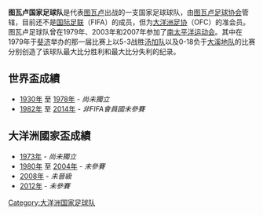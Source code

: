 {{Infobox National football team
| Name               = 吐瓦魯
| Badge              = TNFA logo verbeterd.png
| Nickname           = 
| Association        = [[吐瓦魯足球協會|吐瓦魯足球協會]]
| Coach              = {{flagicon|NED}} Bob Roossen 
| Most caps          = Mau Penisula (14場)
| Top scorer         = Alopua Petoa (6球)
| FIFA Trigramme     = TUV
| FIFA Rank          = 
| Elo Rank           = 199
| Home Stadium = [[吐瓦魯體育場|吐瓦魯體育場]]
| pattern_la1=|pattern_b1=_yellowthinlines|pattern_ra1=
| leftarm1=42B2DE|body1=42B2DE|rightarm1=42B2DE|shorts1=42B2DE|socks1=FFFFFF
| pattern_la2=|pattern_b2=|pattern_ra2=
| leftarm2=FFFFFF|body2=FFFFFF|rightarm2=FFFFFF|shorts2=FFFFFF|socks2=FFFFFF
| First game         = {{flagicon|Tahiti}} [[大溪地國家足球隊|大溪地]] 18 – 0 吐瓦魯 {{flagicon|Tuvalu|1978}} <br/>([[斐濟|斐濟]][[蘇瓦|蘇瓦]]; 1979年8月29日)
| Largest win        = {{flagicon|Tuvalu|1978}} 吐瓦魯 4 – 0 [[美屬薩摩亞國家足球隊|美屬薩摩亞]] {{flagicon|American Samoa}}<br/>([[新喀里多尼亞|新喀里多尼亞]][[努美阿|努美阿]]; 2011年8月27日)
| Largest loss       = {{flagicon|Tahiti}} [[大溪地國家足球隊|大溪地]] 18 – 0 吐瓦魯 {{flagicon|Tuvalu|1978}} <br/>([[斐濟|斐濟]][[蘇瓦|蘇瓦]]; 1979年8月29日)
| World cup apps     = 0
| World cup first    = 
| World cup best     = 
| Regional name      = [[大洋洲國家盃|大洋洲國家盃]]
| Regional cup apps  = 0
| Regional cup first =
| Regional cup best  = 
}}
'''图瓦卢国家足球队'''是代表[[图瓦卢|图瓦卢]]出战的一支国家足球球队，由[[图瓦卢足球协会|图瓦卢足球协会]]管辖，目前还不是[[国际足联|国际足联]]（FIFA）的成员，但为[[大洋洲足协|大洋洲足协]]（OFC）的准会员。
图瓦卢足球队曾在1979年、2003年和2007年参加了[[南太平洋运动会|南太平洋运动会]]。其中在1979年于[[斐济|斐济]]举办的那一届比赛上以5-3战胜[[汤加国家足球队|汤加队]]以及0-18负于[[塔希提足球代表队|大溪地队]]的比赛分别创造了该球队最大比分胜利和最大比分失利的纪录。

== 世界盃成績 ==
* [[1930年世界盃足球賽|1930年]] 至 [[1978年世界盃足球賽|1978年]] - ''尚未獨立''
* [[1982年世界盃足球賽|1982年]] 至 [[2014年世界盃足球賽|2014年]] - ''非FIFA會員國未參賽''

== 大洋洲國家盃成績 ==
* [[1973年大洋洲國家盃|1973年]] - ''尚未獨立''
* [[1980年大洋洲國家盃|1980年]] 至 [[2004年大洋洲國家盃|2004年]] - ''未參賽''
* [[2008年大洋洲國家盃|2008年]] - ''未晉級''
* [[2012年大洋洲國家盃|2012年]] - ''未參賽''

{{大洋洲足協國家足球隊}}

[[Category:大洋洲国家足球队|Category:大洋洲国家足球队]]